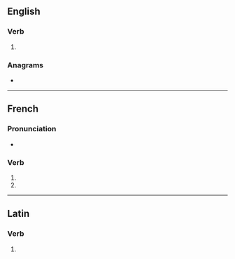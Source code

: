 {{also|incommodés}}

==English==

===Verb===
{{head|en|verb form}}

# {{en-third-person singular of|incommode}}

===Anagrams===
* {{l|en|commonised}}

----

==French==

===Pronunciation===
* {{homophones|lang=fr|incommode|incommodent}}

===Verb===
{{fr-verb-form}}

# {{inflection of|incommoder||2|s|pres|indc|lang=fr}}
# {{inflection of|incommoder||2|s|pres|subj|lang=fr}}

----

==Latin==

===Verb===
{{la-verb-form|incommodēs}}

# {{inflection of|incommodō||2|s|pres|actv|subj|lang=la}}